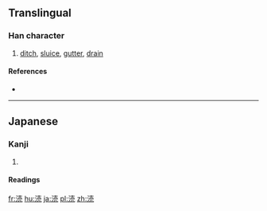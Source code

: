 {{also|瀆}}
==Translingual==
{{Han simplified forms|瀆|涜|渎|ex=y}}

===Han character===
{{Han char|rn=85|rad=水|as=07|sn=10|four=|canj=EGBU}}

# [[ditch]], [[sluice]], [[gutter]], [[drain]]

====References====
* {{Han ref|kx=0627.311|hdz=31619.021|uh=6D9C|ud=28060}}

----

==Japanese==

===Kanji===
{{ja-kanji|grade=|rs=水07|style=s|kyu=瀆}}

# {{defn|lang=ja|sort=水07}}

====Readings====
{{ja-readings|goon=[[どく]] (doku)|kanon=[[とく]] (toku)|kun=[[みぞ]] (mizo), [[けがす]] (kegasu), [[けがれ]] (kegare)}}

[[fr:涜]]
[[hu:涜]]
[[ja:涜]]
[[pl:涜]]
[[zh:涜]]